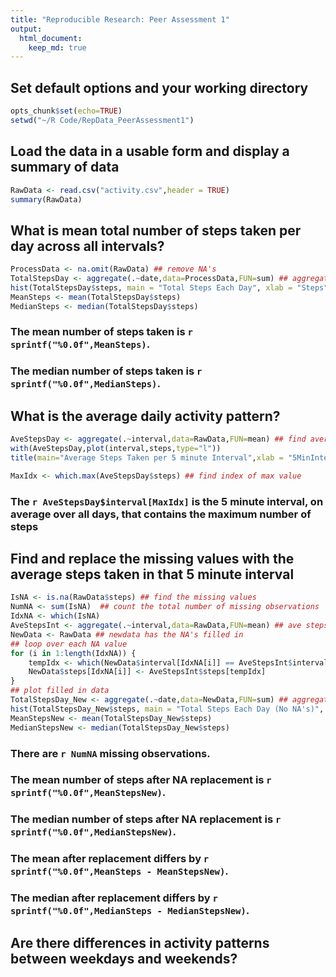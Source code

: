 ```yaml
---
title: "Reproducible Research: Peer Assessment 1"
output: 
  html_document:
    keep_md: true
---
```


## Set default options and your working directory
```r
opts_chunk$set(echo=TRUE)
setwd("~/R Code/RepData_PeerAssessment1")
```

## Load the data in a usable form and display a summary of data
```r
RawData <- read.csv("activity.csv",header = TRUE)
summary(RawData)
```


## What is mean total number of steps taken per day across all intervals?

```r
ProcessData <- na.omit(RawData) ## remove NA's
TotalStepsDay <- aggregate(.~date,data=ProcessData,FUN=sum) ## aggregate by date and sum steps
hist(TotalStepsDay$steps, main = "Total Steps Each Day", xlab = "Steps")
MeanSteps <- mean(TotalStepsDay$steps)
MedianSteps <- median(TotalStepsDay$steps)
```
### The mean number of steps taken is `r sprintf("%0.0f",MeanSteps)`.
### The median number of steps taken is `r sprintf("%0.0f",MedianSteps)`.

## What is the average daily activity pattern?
```r
AveStepsDay <- aggregate(.~interval,data=RawData,FUN=mean) ## find average steps each day for each by 5 minute interval
with(AveStepsDay,plot(interval,steps,type="l"))
title(main="Average Steps Taken per 5 minute Interval",xlab = "5MinInterval",ylab = "Ave Steps")

MaxIdx <- which.max(AveStepsDay$steps) ## find index of max value
```

### The `r AveStepsDay$interval[MaxIdx]` is the 5 minute interval, on average over all days, that contains the maximum number of steps

## Find and replace the missing values with the average steps taken in that 5 minute interval
```r
IsNA <- is.na(RawData$steps) ## find the missing values
NumNA <- sum(IsNA)  ## count the total number of missing observations
IdxNA <- which(IsNA)
AveStepsInt <- aggregate(.~interval,data=RawData,FUN=mean) ## ave steps for each interval
NewData <- RawData ## newdata has the NA's filled in
## loop over each NA value
for (i in 1:length(IdxNA)) {
    tempIdx <- which(NewData$interval[IdxNA[i]] == AveStepsInt$interval)
    NewData$steps[IdxNA[i]] <- AveStepsInt$steps[tempIdx]
}
## plot filled in data
TotalStepsDay_New <- aggregate(.~date,data=NewData,FUN=sum) ## aggregate by date and sum steps
hist(TotalStepsDay_New$steps, main = "Total Steps Each Day (No NA's)", xlab = "Steps")
MeanStepsNew <- mean(TotalStepsDay_New$steps)
MedianStepsNew <- median(TotalStepsDay_New$steps)
```
### There are `r NumNA` missing observations.
### The mean number of steps after NA replacement is `r sprintf("%0.0f",MeanStepsNew)`.
### The median number of steps after NA replacement is `r sprintf("%0.0f",MedianStepsNew)`.
### The mean after replacement differs by `r sprintf("%0.0f",MeanSteps - MeanStepsNew)`.
### The median after replacement differs by `r sprintf("%0.0f",MedianSteps - MedianStepsNew)`.

## Are there differences in activity patterns between weekdays and weekends?
